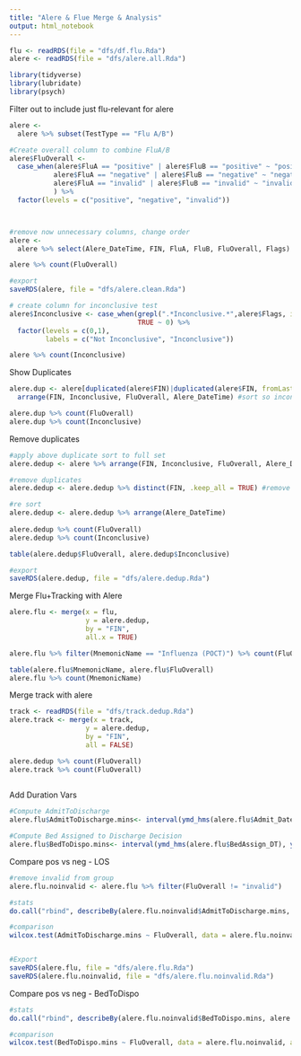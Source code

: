 ```yaml
---
title: "Alere & Flue Merge & Analysis"
output: html_notebook
---
```



```r
flu <- readRDS(file = "dfs/df.flu.Rda")
alere <- readRDS(file = "dfs/alere.all.Rda")

library(tidyverse)
library(lubridate)
library(psych)
```

Filter out to include just flu-relevant for alere
```r
alere <-
  alere %>% subset(TestType == "Flu A/B")

#Create overall column to combine FluA/B
alere$FluOverall <-
  case_when(alere$FluA == "positive" | alere$FluB == "positive" ~ "positive",
           alere$FluA == "negative" | alere$FluB == "negative" ~ "negative",
           alere$FluA == "invalid" | alere$FluB == "invalid" ~ "invalid"
           ) %>% 
  factor(levels = c("positive", "negative", "invalid"))



#remove now unnecessary columns, change order
alere <- 
  alere %>% select(Alere_DateTime, FIN, FluA, FluB, FluOverall, Flags)

alere %>% count(FluOverall)

#export
saveRDS(alere, file = "dfs/alere.clean.Rda")
```

```r
# create column for inconclusive test
alere$Inconclusive <- case_when(grepl(".*Inconclusive.*",alere$Flags, ignore.case=TRUE) ~ 1,
                                TRUE ~ 0) %>%
  factor(levels = c(0,1),
         labels = c("Not Inconclusive", "Inconclusive"))

alere %>% count(Inconclusive)
```


Show Duplicates
```r
alere.dup <- alere[duplicated(alere$FIN)|duplicated(alere$FIN, fromLast = TRUE),] %>% #show encounters with duplicate FIN
  arrange(FIN, Inconclusive, FluOverall, Alere_DateTime) #sort so inconclusive before postive before negative before invalid

alere.dup %>% count(FluOverall)
alere.dup %>% count(Inconclusive)
```

Remove duplicates
```r
#apply above duplicate sort to full set
alere.dedup <- alere %>% arrange(FIN, Inconclusive, FluOverall, Alere_DateTime)

#remove duplicates
alere.dedup <- alere.dedup %>% distinct(FIN, .keep_all = TRUE) #remove duplicates (removes 2nd+ row)

#re sort
alere.dedup <- alere.dedup %>% arrange(Alere_DateTime)
  
alere.dedup %>% count(FluOverall)
alere.dedup %>% count(Inconclusive)

table(alere.dedup$FluOverall, alere.dedup$Inconclusive)

#export
saveRDS(alere.dedup, file = "dfs/alere.dedup.Rda")
```

Merge Flu+Tracking with Alere
```r
alere.flu <- merge(x = flu,
                   y = alere.dedup,
                   by = "FIN",
                   all.x = TRUE)

alere.flu %>% filter(MnemonicName == "Influenza (POCT)") %>% count(FluOverall)

table(alere.flu$MnemonicName, alere.flu$FluOverall)
alere.flu %>% count(MnemonicName)
```

Merge track with alere
```r
track <- readRDS(file = "dfs/track.dedup.Rda")
alere.track <- merge(x = track,
                   y = alere.dedup,
                   by = "FIN",
                   all = FALSE) 

alere.dedup %>% count(FluOverall)
alere.track %>% count(FluOverall)
              
```

Add Duration Vars
```r
#Compute AdmitToDischarge
alere.flu$AdmitToDischarge.mins<- interval(ymd_hms(alere.flu$Admit_DateTime), ymd_hms(alere.flu$Discharge_DateTime)) %>% as.duration()/dminutes(1)

#Compute Bed Assigned to Discharge Decision
alere.flu$BedToDispo.mins<- interval(ymd_hms(alere.flu$BedAssign_DT), ymd_hms(alere.flu$DischargeDecision_DT)) %>% as.duration()/dminutes(1)
```

Compare pos vs neg - LOS
```r
#remove invalid from group
alere.flu.noinvalid <- alere.flu %>% filter(FluOverall != "invalid")

#stats
do.call("rbind", describeBy(alere.flu.noinvalid$AdmitToDischarge.mins, alere.flu.noinvalid$FluOverall))

#comparison
wilcox.test(AdmitToDischarge.mins ~ FluOverall, data = alere.flu.noinvalid, alternative = "two.sided", var.equal = FALSE, conf.int = TRUE, conf.level = 0.95)


#Export
saveRDS(alere.flu, file = "dfs/alere.flu.Rda")
saveRDS(alere.flu.noinvalid, file = "dfs/alere.flu.noinvalid.Rda")

```

Compare pos vs neg - BedToDispo
```r
#stats
do.call("rbind", describeBy(alere.flu.noinvalid$BedToDispo.mins, alere.flu.noinvalid$FluOverall))

#comparison
wilcox.test(BedToDispo.mins ~ FluOverall, data = alere.flu.noinvalid, alternative = "two.sided", var.equal = FALSE, conf.int = TRUE, conf.level = 0.95)

```
